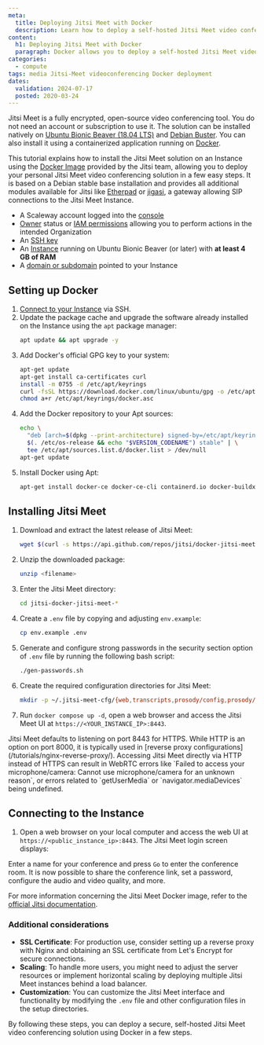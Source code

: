```yaml
---
meta:
  title: Deploying Jitsi Meet with Docker
  description: Learn how to deploy a self-hosted Jitsi Meet video conferencing solution using Docker in a few simple steps.
content:
  h1: Deploying Jitsi Meet with Docker
  paragraph: Docker allows you to deploy a self-hosted Jitsi Meet video conferencing solution in a few simple steps.
categories:
  - compute
tags: media Jitsi-Meet videoconferencing Docker deployment
dates:
  validation: 2024-07-17
  posted: 2020-03-24
---
```


Jitsi Meet is a fully encrypted, open-source video conferencing tool. You do not need an account or subscription to use it. The solution can be installed natively on [Ubuntu Bionic Beaver (18.04 LTS)](/tutorials/jitsi-ubuntu-bionic) and [Debian Buster](/tutorials/jitsi-debian). You can also install it using a containerized application running on [Docker](https://www.docker.com/).

This tutorial explains how to install the Jitsi Meet solution on an Instance using the [Docker Image](https://github.com/jitsi/docker-jitsi-meet/) provided by the Jitsi team, allowing you to deploy your personal Jitsi Meet video conferencing solution in a few easy steps. It is based on a Debian stable base installation and provides all additional modules available for Jitsi like [Etherpad](https://etherpad.org/) or [jigasi](https://github.com/jitsi/jigasi/), a gateway allowing SIP connections to the Jitsi Meet Instance.

<Macro id="requirements" />

- A Scaleway account logged into the [console](https://console.scaleway.com/)
- [Owner](/identity-and-access-management/iam/concepts/#owner) status or [IAM permissions](/identity-and-access-management/iam/concepts/#permission) allowing you to perform actions in the intended Organization
- An [SSH key](/identity-and-access-management/organizations-and-projects/how-to/create-ssh-key/)
- An [Instance](/compute/instances/how-to/create-an-instance) running on Ubuntu Bionic Beaver (or later) with **at least 4 GB of RAM**
- A [domain or subdomain](/network/domains-and-dns/quickstart/) pointed to your Instance

## Setting up Docker

1. [Connect to your Instance](/compute/instances/how-to/connect-to-instance/) via SSH.
2. Update the package cache and upgrade the software already installed on the Instance using the `apt` package manager:
    ```bash
    apt update && apt upgrade -y
    ```
3. Add Docker's official GPG key to your system:
    ```bash
    apt-get update
    apt-get install ca-certificates curl
    install -m 0755 -d /etc/apt/keyrings
    curl -fsSL https://download.docker.com/linux/ubuntu/gpg -o /etc/apt/keyrings/docker.asc
    chmod a+r /etc/apt/keyrings/docker.asc
    ```
4. Add the Docker repository to your Apt sources:
    ```bash
    echo \
      "deb [arch=$(dpkg --print-architecture) signed-by=/etc/apt/keyrings/docker.asc] https://download.docker.com/linux/ubuntu \
      $(. /etc/os-release && echo "$VERSION_CODENAME") stable" | \
      tee /etc/apt/sources.list.d/docker.list > /dev/null
    apt-get update
    ```
5. Install Docker using Apt:
    ```bash
    apt-get install docker-ce docker-ce-cli containerd.io docker-buildx-plugin docker-compose-plugin docker-compose unzip
    ```

## Installing Jitsi Meet

1. Download and extract the latest release of Jitsi Meet:
    ```bash
    wget $(curl -s https://api.github.com/repos/jitsi/docker-jitsi-meet/releases/latest | grep 'zip' | cut -d\" -f4)
    ```
2. Unzip the downloaded package:
    ```bash
    unzip <filename>
    ```
3. Enter the Jitsi Meet directory:
    ```bash
    cd jitsi-docker-jitsi-meet-*
    ```
4. Create a `.env` file by copying and adjusting `env.example`:
    ```bash
    cp env.example .env
    ```
5. Generate and configure strong passwords in the security section option of `.env` file by running the following bash script:
    ```bash
    ./gen-passwords.sh
    ```
6. Create the required configuration directories for Jitsi Meet:
    ```bash
    mkdir -p ~/.jitsi-meet-cfg/{web,transcripts,prosody/config,prosody/prosody-plugins-custom,jicofo,jvb,jigasi,jibri}
    ```
7. Run `docker compose up -d`, open a web browser and access the Jitsi Meet UI at `https://<YOUR_INSTANCE_IP>:8443`.

<Message type="note">
Jitsi Meet defaults to listening on port 8443 for HTTPS. While HTTP is an option on port 8000, it is typically used in [reverse proxy configurations](/tutorials/nginx-reverse-proxy/). Accessing Jitsi Meet directly via HTTP instead of HTTPS can result in WebRTC errors like `Failed to access your microphone/camera: Cannot use microphone/camera for an unknown reason`, or errors related to `getUserMedia` or `navigator.mediaDevices` being undefined.
</Message>

## Connecting to the Instance

1. Open a web browser on your local computer and access the web UI at `https://<public_instance_ip>:8443`. The Jitsi Meet login screen displays:
    <Lightbox src="scaleway-jitsi_login.webp" alt="Jitsi Meet login screen" />

Enter a name for your conference and press `Go` to enter the conference room. It is now possible to share the conference link, set a password, configure the audio and video quality, and more.
    <Lightbox src="scaleway-jitsi-meet-conf-call.webp" alt="Jitsi Meet conference call screen" />

For more information concerning the Jitsi Meet Docker image, refer to the [official Jitsi documentation](https://github.com/jitsi/docker-jitsi-meet/).

### Additional considerations

- **SSL Certificate**: For production use, consider setting up a reverse proxy with Nginx and obtaining an SSL certificate from Let's Encrypt for secure connections.
- **Scaling**: To handle more users, you might need to adjust the server resources or implement horizontal scaling by deploying multiple Jitsi Meet instances behind a load balancer.
- **Customization**: You can customize the Jitsi Meet interface and functionality by modifying the `.env` file and other configuration files in the setup directories.

By following these steps, you can deploy a secure, self-hosted Jitsi Meet video conferencing solution using Docker in a few steps.